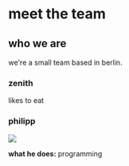 # meet the team

## who we are

we're a small team based in berlin.

### zenith

likes to eat

### philipp

<img src="/team/philipp.png" width={100} height={100} className="rounded-full shadow" />

**what he does:**
programming